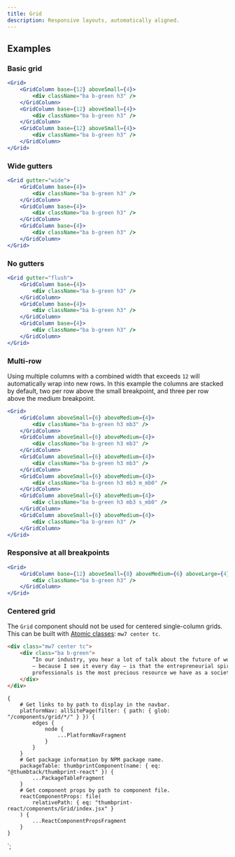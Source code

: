 ```yaml
---
title: Grid
description: Responsive layouts, automatically aligned.
---
```



<ComponentHeader data={props.data} />

## Examples

### Basic grid

```jsx
<Grid>
    <GridColumn base={12} aboveSmall={4}>
        <div className="ba b-green h3" />
    </GridColumn>
    <GridColumn base={12} aboveSmall={4}>
        <div className="ba b-green h3" />
    </GridColumn>
    <GridColumn base={12} aboveSmall={4}>
        <div className="ba b-green h3" />
    </GridColumn>
</Grid>
```

### Wide gutters

```jsx
<Grid gutter="wide">
    <GridColumn base={4}>
        <div className="ba b-green h3" />
    </GridColumn>
    <GridColumn base={4}>
        <div className="ba b-green h3" />
    </GridColumn>
    <GridColumn base={4}>
        <div className="ba b-green h3" />
    </GridColumn>
</Grid>
```

### No gutters

```jsx
<Grid gutter="flush">
    <GridColumn base={4}>
        <div className="ba b-green h3" />
    </GridColumn>
    <GridColumn base={4}>
        <div className="ba b-green h3" />
    </GridColumn>
    <GridColumn base={4}>
        <div className="ba b-green h3" />
    </GridColumn>
</Grid>
```

### Multi-row

Using multiple columns with a combined width that exceeds `12` will automatically wrap into new rows. In this example the columns are stacked by default, two per row above the small breakpoint, and three per row above the medium breakpoint.

```jsx
<Grid>
    <GridColumn aboveSmall={6} aboveMedium={4}>
        <div className="ba b-green h3 mb3" />
    </GridColumn>
    <GridColumn aboveSmall={6} aboveMedium={4}>
        <div className="ba b-green h3 mb3" />
    </GridColumn>
    <GridColumn aboveSmall={6} aboveMedium={4}>
        <div className="ba b-green h3 mb3" />
    </GridColumn>
    <GridColumn aboveSmall={6} aboveMedium={4}>
        <div className="ba b-green h3 mb3 m_mb0" />
    </GridColumn>
    <GridColumn aboveSmall={6} aboveMedium={4}>
        <div className="ba b-green h3 mb3 s_mb0" />
    </GridColumn>
    <GridColumn aboveSmall={6} aboveMedium={4}>
        <div className="ba b-green h3" />
    </GridColumn>
</Grid>
```

### Responsive at all breakpoints

```jsx
<Grid>
    <GridColumn base={12} aboveSmall={8} aboveMedium={6} aboveLarge={4}>
        <div className="ba b-green h3" />
    </GridColumn>
</Grid>
```

### Centered grid

The `Grid` component should not be used for centered single-column grids. This can be built with [Atomic classes](https://thumbprint.design/atomic/): `mw7 center tc`.

```html
<div class="mw7 center tc">
    <div class="ba b-green">
        “In our industry, you hear a lot of talk about the future of work. What I’ve come to believe
        — because I see it every day — is that the entrepreneurial spirit of independent
        professionals is the most precious resource we have as a society.”
    </div>
</div>
```

<ComponentFooter data={props.data} />

    {
        # Get links to by path to display in the navbar.
        platformNav: allSitePage(filter: { path: { glob: "/components/grid/*/" } }) {
            edges {
                node {
                    ...PlatformNavFragment
                }
            }
        }
        # Get package information by NPM package name.
        packageTable: thumbprintComponent(name: { eq: "@thumbtack/thumbprint-react" }) {
            ...PackageTableFragment
        }
        # Get component props by path to component file.
        reactComponentProps: file(
            relativePath: { eq: "thumbprint-react/components/Grid/index.jsx" }
        ) {
            ...ReactComponentPropsFragment
        }
    }
`;

